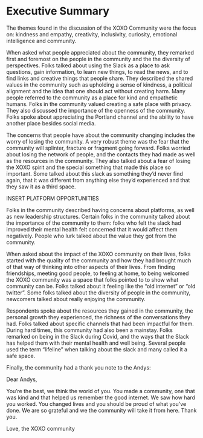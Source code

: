
# Executive Summary 


The themes found in the discussion of the XOXO Community were the focus on: kindness and empathy, creativity, inclusivity, curiosity, emotional intelligence and community. 

When asked what people appreciated about the community, they remarked first and foremost on the people in the community and the the diversity of perspectives. Folks talked about using the Slack as a place to ask questions, gain information, to learn new things, to read the news, and to find links and creative things that people share. They described the shared values in the community such as upholding a sense of kindness, a political alignment and the idea that one should act without creating harm. Many people referred to the community as a place for kind and empathetic humans. Folks in the community valued creating a safe place with privacy. They also discussed the importance of the openness of the community. Folks spoke about appreciating the Portland channel and the ability to have another place besides social media. 

The concerns that people have about the community changing includes the worry of losing the community. A very robust theme was the fear that the community will splinter, fracture or fragment going forward. Folks worried about losing the network of people, and the contacts they had made as well as the resources in the community. They also talked about a fear of losing the XOXO spirit and the special something that made this place so important. Some talked about this slack as something they'd never find again, that it was different from anything else they'd experienced and that they saw it as a third space. 

INSERT PLATFORM OPPORTUNITIES

Folks in the community described having concerns about platforms, as well as new leadership structures. Certain folks in the community talked about the importance of the community to them: folks who felt the slack had improved their mental health felt concerned that it would affect them negatively. People who lurk talked about the value they got from the community. 

When asked about the impact of the XOXO community on their lives, folks started with the quality of the community and how they had brought much of that way of thinking into other aspects of their lives. From finding friendships, meeting good people, to feeling at home, to being welcomed the XOXO community was a space that folks pointed to to show what community can be. Folks talked about it feeling like the "old internet" or "old twitter". Some folks talked about the diversity of people in the community, newcomers talked about really enjoying the community. 

Respondents spoke about the resources they gained in the community, the personal growth they experienced, the richness of the conversations they had. Folks talked about specific channels that had been impactful for them. During hard times, this community had also been a mainstay. Folks remarked on being in the Slack during Covid, and the ways that the Slack has helped them with their mental health and well being. Several people used the term "lifeline" when talking about the slack and many called it a safe space. 



Finally, the community had a thank you note to the Andys: 

Dear Andys, 

You're the best, we think the world of you. You made a community, one that was kind and that helped us remember the good internet. We saw how hard you worked. You changed lives and you should be proud of what you've done. We are so grateful and we the community will take it from here. Thank you. 

Love, the XOXO community 







